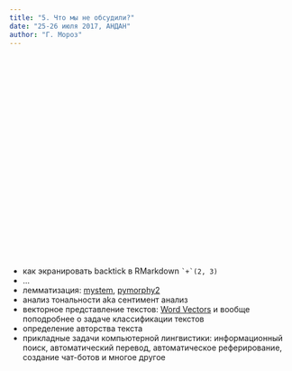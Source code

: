 ```yaml
---
title: "5. Что мы не обсудили?"
date: "25-26 июля 2017, АНДАН"
author: "Г. Мороз"
---
```

<style>
.parallax {
    /* The image used */
    background-image: url("5_end.jpg");

    /* Set a specific height */
    min-height: 360px; 

    /* Create the parallax scrolling effect */
    background-attachment: fixed;
    background-position: center;
    background-repeat: no-repeat;
    background-size: length;
}
</style>

<div class="parallax"></div>

* как экранировать backtick в RMarkdown `` `+`(2, 3)``
* ...
* лемматизация: [mystem](https://tech.yandex.ru/mystem/), [pymorphy2](https://pymorphy2.readthedocs.io/en/latest/)
* анализ тональности aka сентимент анализ
* векторное представление текстов: [Word Vectors](https://github.com/bmschmidt/wordVectors) и вообще поподробнее о задаче классификации текстов
* определение авторства текста
* прикладные задачи компьютерной лингвистики: информационный поиск, автоматический перевод, автоматическое реферирование, создание чат-ботов и многое другое

<div class="parallax"></div>